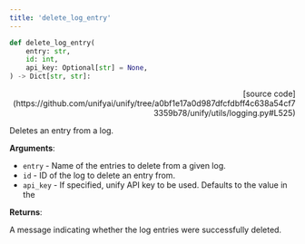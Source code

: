 ```yaml
---
title: 'delete_log_entry'
---
```


```python
def delete_log_entry(
    entry: str,
    id: int,
    api_key: Optional[str] = None,
) -> Dict[str, str]:
```

<p align="right">[source code](https://github.com/unifyai/unify/tree/a0bf1e17a0d987dfcfdbff4c638a54cf73359b78/unify/utils/logging.py#L525)</p>

Deletes an entry from a log.

**Arguments**:

- `entry` - Name of the entries to delete from a given log.
- `id` - ID of the log to delete an entry from.
- `api_key` - If specified, unify API key to be used. Defaults to the value in the



**Returns**:

A message indicating whether the log entries were successfully deleted.